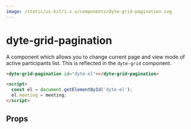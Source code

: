 ```yaml
---
image: /static/ui-kit/1.x.x/components/dyte-grid-pagination.svg
---
```


# dyte-grid-pagination

A component which allows you to change current page and view mode of active
participants list. This is reflected in the `dyte-grid` component.

```html
<dyte-grid-pagination id="dyte-el"></dyte-grid-pagination>

<script>
  const el = document.getElementById('dyte-el');
  el.meeting = meeting;
</script>
```

## Props

<PropsTable of="dyte-grid-pagination" />

